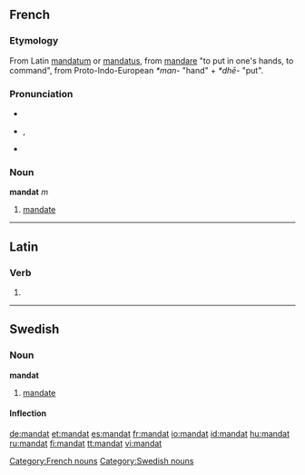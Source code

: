 ==French==

===Etymology===
From Latin [[mandatum]] or [[mandatus]], from [[mandare]] "to put in one's hands, to command", from Proto-Indo-European ''*man-'' "hand" + ''*dhē-'' "put".

===Pronunciation===
* {{audio|Fr-mandat.ogg|audio}}
* {{IPA|/mãˈda/|lang=fr}}, {{SAMPA|/ma~"da/}}
* {{hyphenation|man|dat}}

===Noun===
'''mandat''' ''m''

# [[mandate]]

[[Category:French nouns]]

----

==Latin==

===Verb===
{{la-verb-form|mandat}}

# {{conjugation of|[[mando#Latin|mandō]]||3|s|pres|act|ind}}

----

==Swedish==

===Noun===
'''mandat'''

# [[mandate]]

====Inflection====
{{sv-noun|gender=Neuter|mandat|mandatet|mandat|mandaten|mandats|mandatets|mandats|mandatens}}

[[Category:Swedish nouns]]

[[de:mandat]]
[[et:mandat]]
[[es:mandat]]
[[fr:mandat]]
[[io:mandat]]
[[id:mandat]]
[[hu:mandat]]
[[ru:mandat]]
[[fi:mandat]]
[[tt:mandat]]
[[vi:mandat]]